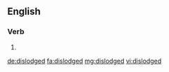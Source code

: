 ==English==

===Verb===
{{head|en}}

# {{en-past of|dislodge}}

[[de:dislodged]]
[[fa:dislodged]]
[[mg:dislodged]]
[[vi:dislodged]]